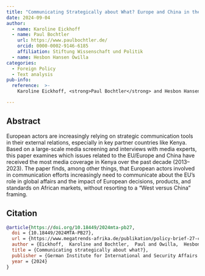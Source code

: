 ```yaml
---
title: "Communicating Strategically about What? Europe and China in the Kenyan Media"
date: 2024-09-04
author:
  - name: Karoline Eickhoff
  - name: Paul Bochtler
    url: https://www.paulbochtler.de/
    orcid: 0000-0002-9146-6185
    affiliation: Stiftung Wissenschaft und Politik
  - name: Hesbon Hansen Owilla
categories:
  - Foreign Policy
  - Text analysis
pub-info:
  reference:  >-
    Karoline Eickhoff, <strong>Paul Bochtler</strong> and Hesbon Hansen Owilla, 2024,“Communicating Strategically about What? Europe and China in the Kenyan Media,” <em>Megatrends Policy Brief</em> 27, doi: <a href="https://doi.org/10.18449/2024MTA-PB27"><code>https:/doi.org/10.18449/2024MTA-PB27</code></a>

---
```


## Abstract
European actors are increasingly relying on strategic communication tools in their external relations, especially in key partner countries like Kenya. Based on a large-scale media screening and interviews with media experts, this paper examines which issues related to the EU/Europe and China have received the most media coverage in Kenya over the past decade (2013–2023). The paper finds, among other things, that European actors involved in communication efforts increasingly need to communicate about the EU’s role in global affairs and the impact of European decisions, products, and standards on African markets, without resorting to a “West versus China” framing.


## Citation

```bibtex
@article{https://doi.org/10.18449/2024mta-pb27,
  doi = {10.18449/2024MTA-PB27},
  url = {https://www.megatrends-afrika.de/publikation/policy-brief-27-communicating-strategically-about-what-europe-and-china-in-the-kenyan-media},
  author = {Eickhoff,  Karoline and Bochtler,  Paul and Owilla,  Hesbon Hansen},
  title = {Communicating strategically about what?},
  publisher = {German Institute for International and Security Affairs ; German Institute of Sustainability and Development (IDOS) ; Kiel Institute for the World Economy (IfW)},
  year = {2024}
}
```
